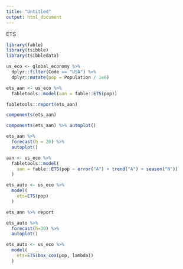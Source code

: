 ```yaml
---
title: "Untitled"
output: html_document
---
```


ETS

```r
library(fable)
library(tsibble)
library(tsibbledata)
```

```r
us_eco <- global_economy %>%
  dplyr::filter(Code == "USA") %>%
  dplyr::mutate(pop = Population / 1e6)
```

```r
ets_aan <- us_eco %>%
  fabletools::model(aan = fable::ETS(pop))
```

```r
fabletools::report(ets_aan)
```

```r
components(ets_aan)
```

```r
components(ets_aan) %>% autoplot()
```

```r
ets_aan %>%
  forecast(h = 20) %>%
  autoplot()
```


```r
aan <- us_eco %>%
  fabletools::model(
    aan = fable::ETS(pop ~ error("A") + trend("A") + season("N"))
  )
```

```r
ets_auto <- us_eco %>% 
  model(
    ets=ETS(pop)
  )

ets_ann %>% report

ets_auto %>% 
  forecast(h=30) %>% 
  autoplot()
```


```r
ets_auto <- us_eco %>% 
  model(
    ets=ETS(box_cox(pop, lambda))
  )
```

